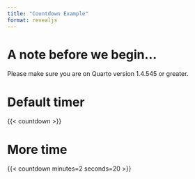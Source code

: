 ```yaml
---
title: "Countdown Example"
format: revealjs
---
```


# A note before we begin...

:::{.callout-important}
Please make sure you are on Quarto version 1.4.545 or greater.
:::


# Default timer

{{< countdown >}}


# More time

{{< countdown minutes=2 seconds=20 >}}

